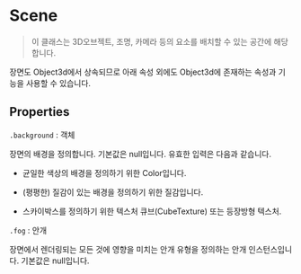 # Scene

> 이 클래스는 3D오브젝트, 조명, 카메라 등의 요소를 배치할 수 있는 공간에 해당합니다.

장면도 Object3d에서 상속되므로 아래 속성 외에도 Object3d에 존재하는 속성과 기능을 사용할 수 있습니다.

## Properties

`.background` : 객체

장면의 배경을 정의합니다. 기본값은 null입니다. 유효한 입력은 다음과 같습니다.

- 균일한 색상의 배경을 정의하기 위한 Color입니다.

- (평평한) 질감이 있는 배경을 정의하기 위한 질감입니다.

- 스카이박스를 정의하기 위한 텍스처 큐브(CubeTexture) 또는 등장방형 텍스처.

`.fog` : 안개

장면에서 렌더링되는 모든 것에 영향을 미치는 안개 유형을 정의하는 안개 인스턴스입니다. 기본값은 null입니다.
